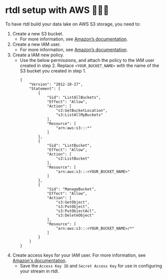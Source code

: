 # rtdl setup with AWS 🤷🏽‍♂️

To have rtdl build your data lake on AWS S3 storage, you need to:
  1.  Create a new S3 bucket.
      * For more information, see [Amazon’s documentation](https://docs.aws.amazon.com/AmazonS3/latest/userguide/creating-bucket.html).
  2.  Create a new IAM user.
      * For more information, see [Amazon’s documentation](https://docs.aws.amazon.com/IAM/latest/UserGuide/id_users_create.html#id_users_create_console).
  3.  Create a IAM new policy.
      * Use the below permissions, and attach the policy to the IAM 
        user created in step 2. Replace `<YOUR_BUCKET_NAME>` with the 
        name of the S3 bucket you created in step 1.
        ```
        {
            "Version": "2012-10-17",
            "Statement": [
                {
                    "Sid": "ListAllBuckets",
                    "Effect": "Allow",
                    "Action": [
                        "s3:GetBucketLocation",
                        "s3:ListAllMyBuckets"
                    ],
                    "Resource": [
                        "arn:aws:s3:::*"
                    ]
                },
                {
                    "Sid": "ListBucket",
                    "Effect": "Allow",
                    "Action": [
                        "s3:ListBucket"
                    ],
                    "Resource": [
                        "arn:aws:s3:::<YOUR_BUCKET_NAME>"
                    ]
                },
                {
                    "Sid": "ManageBucket",
                    "Effect": "Allow",
                    "Action": [
                        "s3:GetObject",
                        "s3:PutObject",
                        "s3:PutObjectAcl",
                        "s3:DeleteObject"
                    ],
                    "Resource": [
                        "arn:aws:s3:::<YOUR_BUCKET_NAME>/*"
                    ]
                }
            ]
        }
        ```
  4.  Create access keys for your IAM user. For more information, see 
      [Amazon's documentation](https://docs.aws.amazon.com/IAM/latest/UserGuide/id_credentials_access-keys.html#Using_CreateAccessKey).
        * Save the `Access Key ID` and `Secret Access Key` for use in 
          configuring your stream in rtdl.

